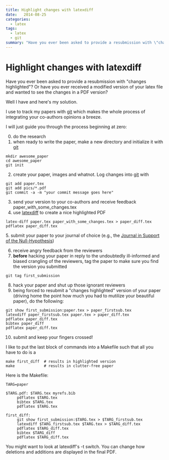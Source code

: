 ```yaml
---
title: Highlight changes with latexdiff
date:   2014-08-25
categories: 
  - latex
tags:   
  - latex
  - git
summary: "Have you ever been asked to provide a resubmission with \"changes highlighted\"?"
---
```

Highlight changes with latexdiff
================================

Have you ever been asked to provide a resubmission with \"changes
highlighted\"? Or have you ever received a modified version of your
latex file and wanted to see the changes in a PDF version?

Well I have and here\'s my solution.

I use to track my papers with [git](http://www.git.org) which makes the
whole process of integrating your co-authors opinions a breeze.

I will just guide you through the process beginning at zero:

0.  do the research
1.  when ready to write the paper, make a new directory and initialize
    it with [git](http://www.git.org)

``` .sourceCode
mkdir awesome_paper
cd awesome_paper
git init
```

2.  create your paper, images and whatnot. Log changes into
    [git](http://www.git.org) with

``` .sourceCode
git add paper.tex
git add pics/*.pdf
git commit -a -m "your commit message goes here"
```

3.  send your version to your co-authors and receive feedback
    [paper\_with\_some\_changes.tex]{.title-ref}
4.  use
    [latexdiff](https://www.sharelatex.com/blog/2013/02/16/using-latexdiff-for-marking-changes-to-tex-documents.html)
    to create a nice highlighted PDF

``` .sourceCode
latex-diff paper.tex paper_with_some_changes.tex > paper_diff.tex
pdflatex paper_diff.tex
```

5\. submit your paper to your journal of choice (e.g., the [Journal in
Support of the Null-Hypothesis](http://www.jasnh.com/))

6.  receive angry feedback from the reviewers
7.  **before** hacking your paper in reply to the undoubtedly
    ill-informed and biased crangling of the reviewers, tag the paper to
    make sure you find the version you submitted

``` .sourceCode
git tag first_submission
```

8.  hack your paper and shut up those ignorant reviewers
9.  being forced to resubmit a \"changes highlighted\" version of your
    paper (driving home the point how much you had to mutilize your
    beautiful paper), do the following:

``` .sourceCode
git show first_submission:paper.tex > paper_firstsub.tex 
latexdiff paper_firstsub.tex paper.tex > paper_diff.tex
pdflatex paper_diff.tex
bibtex paper_diff
pdflatex paper_diff.tex
```

10. submit and keep your fingers crossed!

I like to put the last block of commands into a [Makefile]{.title-ref}
such that all you have to do is a

``` .sourceCode
make first_diff  # results in highlighted version
make             # results in clutter-free paper
```

Here is the Makefile:

``` .sourceCode
TARG=paper

$TARG.pdf: $TARG.tex myrefs.bib
     pdflatex $TARG.tex
     bibtex $TARG.tex
     pdflatex $TARG.tex

first_diff: 
     git show first_submission:$TARG.tex > $TARG_firstsub.tex 
     latexdiff $TARG_firstsub.tex $TARG.tex > $TARG_diff.tex
     pdflatex $TARG_diff.tex
     bibtex $TARG_diff
     pdflatex $TARG_diff.tex
```

You might want to look at latexdiff\'s [-t]{.title-ref} switch. You can
change how deletions and additions are displayed in the final PDF.
